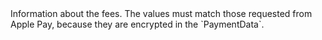 
  

  
<ResponseField name="Fees" type="object" >    
Information about the fees. The values must match those requested from Apple Pay, because they are encrypted in the `PaymentData`.   

<Expandable title="properties">  
<Currency8Response />  
  
<Amount2Response />  
  

</Expandable> 
</ResponseField>